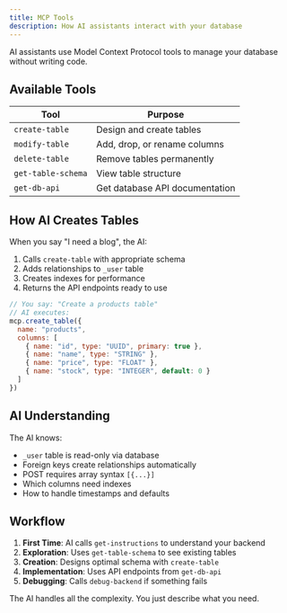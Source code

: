 ```yaml
---
title: MCP Tools
description: How AI assistants interact with your database
---
```


AI assistants use Model Context Protocol tools to manage your database without writing code.

## Available Tools

| Tool | Purpose |
|------|---------|
| `create-table` | Design and create tables |
| `modify-table` | Add, drop, or rename columns |
| `delete-table` | Remove tables permanently |
| `get-table-schema` | View table structure |
| `get-db-api` | Get database API documentation |

## How AI Creates Tables

When you say "I need a blog", the AI:

1. Calls `create-table` with appropriate schema
2. Adds relationships to `_user` table
3. Creates indexes for performance
4. Returns the API endpoints ready to use

```javascript
// You say: "Create a products table"
// AI executes:
mcp.create_table({
  name: "products",
  columns: [
    { name: "id", type: "UUID", primary: true },
    { name: "name", type: "STRING" },
    { name: "price", type: "FLOAT" },
    { name: "stock", type: "INTEGER", default: 0 }
  ]
})
```

## AI Understanding

The AI knows:
- `_user` table is read-only via database
- Foreign keys create relationships automatically
- POST requires array syntax `[{...}]`
- Which columns need indexes
- How to handle timestamps and defaults

## Workflow

1. **First Time**: AI calls `get-instructions` to understand your backend
2. **Exploration**: Uses `get-table-schema` to see existing tables
3. **Creation**: Designs optimal schema with `create-table`
4. **Implementation**: Uses API endpoints from `get-db-api`
5. **Debugging**: Calls `debug-backend` if something fails

The AI handles all the complexity. You just describe what you need.